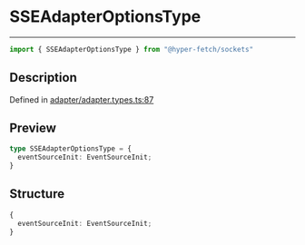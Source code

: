 

# SSEAdapterOptionsType

<div class="api-docs__separator" data-reactroot="">

---

</div><div class="api-docs__import" data-reactroot="">

```ts
import { SSEAdapterOptionsType } from "@hyper-fetch/sockets"
```

</div><div class="api-docs__section">

## Description

</div><div class="api-docs__description"><span class="api-docs__do-not-parse">



</span></div><p class="api-docs__definition">

Defined in [adapter/adapter.types.ts:87](https://github.com/BetterTyped/hyper-fetch/blob/cc329b91/packages/sockets/src/adapter/adapter.types.ts#L87)

</p><div class="api-docs__section">

## Preview

</div><div class="api-docs__preview type">

```ts
type SSEAdapterOptionsType = {
  eventSourceInit: EventSourceInit; 
}
```

</div><div class="api-docs__section">

## Structure

</div><div class="api-docs__returns">

```ts
{
  eventSourceInit: EventSourceInit;
}
```

</div>